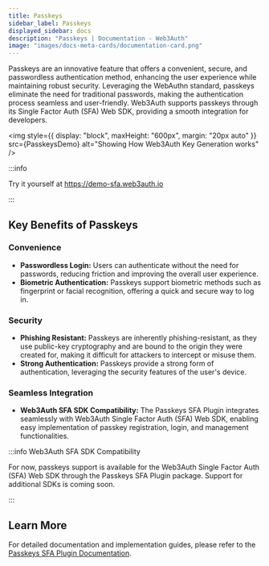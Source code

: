 ```yaml
---
title: Passkeys
sidebar_label: Passkeys
displayed_sidebar: docs
description: "Passkeys | Documentation - Web3Auth"
image: "images/docs-meta-cards/documentation-card.png"
---
```



Passkeys are an innovative feature that offers a convenient, secure, and passwordless authentication
method, enhancing the user experience while maintaining robust security. Leveraging the WebAuthn
standard, passkeys eliminate the need for traditional passwords, making the authentication process
seamless and user-friendly. Web3Auth supports passkeys through its Single Factor Auth (SFA) Web SDK,
providing a smooth integration for developers.

<img
  style={{ display: "block", maxHeight: "600px", margin: "20px auto" }}
  src={PasskeysDemo}
  alt="Showing How Web3Auth Key Generation works"
/>

:::info

Try it yourself at https://demo-sfa.web3auth.io

:::

## Key Benefits of Passkeys

### Convenience

- **Passwordless Login:** Users can authenticate without the need for passwords, reducing friction
  and improving the overall user experience.
- **Biometric Authentication:** Passkeys support biometric methods such as fingerprint or facial
  recognition, offering a quick and secure way to log in.

### Security

- **Phishing Resistant:** Passkeys are inherently phishing-resistant, as they use public-key
  cryptography and are bound to the origin they were created for, making it difficult for attackers
  to intercept or misuse them.
- **Strong Authentication:** Passkeys provide a strong form of authentication, leveraging the
  security features of the user's device.

### Seamless Integration

- **Web3Auth SFA SDK Compatibility:** The Passkeys SFA Plugin integrates seamlessly with Web3Auth
  Single Factor Auth (SFA) Web SDK, enabling easy implementation of passkey registration, login, and
  management functionalities.

:::info Web3Auth SFA SDK Compatibility

For now, passkeys support is available for the Web3Auth Single Factor Auth (SFA) Web SDK through the
Passkeys SFA Plugin package. Support for additional SDKs is coming soon.

:::

## Learn More

For detailed documentation and implementation guides, please refer to the
[Passkeys SFA Plugin Documentation](/docs/sdk/sfa/sfa-js/passkeys-sfa.mdx).
